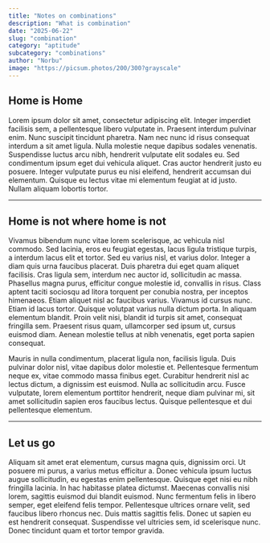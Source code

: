 ```yaml
---
title: "Notes on combinations"
description: "What is combination"
date: "2025-06-22"
slug: "combination"
category: "aptitude"
subcategory: "combinations"
author: "Norbu"
image: "https://picsum.photos/200/300?grayscale"
---
```


## Home is Home

Lorem ipsum dolor sit amet, consectetur adipiscing elit. Integer imperdiet facilisis sem, a pellentesque libero vulputate in. Praesent interdum pulvinar enim. Nunc suscipit tincidunt pharetra. Nam nec nunc id risus consequat interdum a sit amet ligula. Nulla molestie neque dapibus sodales venenatis. Suspendisse luctus arcu nibh, hendrerit vulputate elit sodales eu. Sed condimentum ipsum eget dui vehicula aliquet. Cras auctor hendrerit justo eu posuere. Integer vulputate purus eu nisi eleifend, hendrerit accumsan dui elementum. Quisque eu lectus vitae mi elementum feugiat at id justo. Nullam aliquam lobortis tortor.

---

## Home is not where home is not

Vivamus bibendum nunc vitae lorem scelerisque, ac vehicula nisl commodo. Sed lacinia, eros eu feugiat egestas, lacus ligula tristique turpis, a interdum lacus elit et tortor. Sed eu varius nisl, et varius dolor. Integer a diam quis urna faucibus placerat. Duis pharetra dui eget quam aliquet facilisis. Cras ligula sem, interdum nec auctor id, sollicitudin ac massa. Phasellus magna purus, efficitur congue molestie id, convallis in risus. Class aptent taciti sociosqu ad litora torquent per conubia nostra, per inceptos himenaeos. Etiam aliquet nisl ac faucibus varius. Vivamus id cursus nunc. Etiam id lacus tortor. Quisque volutpat varius nulla dictum porta. In aliquam elementum blandit. Proin velit nisi, blandit id turpis sit amet, consequat fringilla sem. Praesent risus quam, ullamcorper sed ipsum ut, cursus euismod diam. Aenean molestie tellus at nibh venenatis, eget porta sapien consequat.

Mauris in nulla condimentum, placerat ligula non, facilisis ligula. Duis pulvinar dolor nisl, vitae dapibus dolor molestie et. Pellentesque fermentum neque ex, vitae commodo massa finibus eget. Curabitur hendrerit nisl ac lectus dictum, a dignissim est euismod. Nulla ac sollicitudin arcu. Fusce vulputate, lorem elementum porttitor hendrerit, neque diam pulvinar mi, sit amet sollicitudin sapien eros faucibus lectus. Quisque pellentesque et dui pellentesque elementum.

---

## Let us go

Aliquam sit amet erat elementum, cursus magna quis, dignissim orci. Ut posuere mi purus, a varius metus efficitur a. Donec vehicula ipsum luctus augue sollicitudin, eu egestas enim pellentesque. Quisque eget nisi eu nibh fringilla lacinia. In hac habitasse platea dictumst. Maecenas convallis nisi lorem, sagittis euismod dui blandit euismod. Nunc fermentum felis in libero semper, eget eleifend felis tempor. Pellentesque ultrices ornare velit, sed faucibus libero rhoncus nec. Duis mattis sagittis felis. Donec ut sapien eu est hendrerit consequat. Suspendisse vel ultricies sem, id scelerisque nunc. Donec tincidunt quam et tortor tempor gravida.

